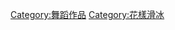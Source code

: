{{Cat main|冰舞}}

{{Commons cat|Ice dancing}}

[[Category:舞蹈作品|Category:舞蹈作品]]
[[Category:花樣滑冰|Category:花樣滑冰]]